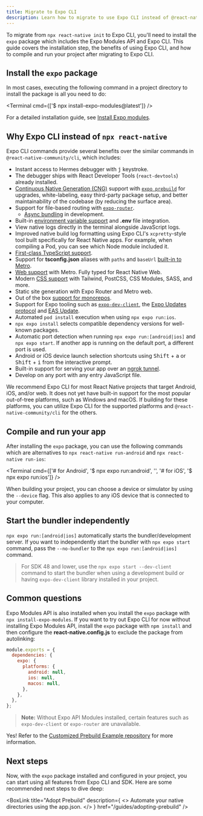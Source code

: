 ```yaml
---
title: Migrate to Expo CLI
description: Learn how to migrate to use Expo CLI instead of @react-native-community/cli in any React Native project.
---
```



To migrate from `npx react-native init` to Expo CLI, you'll need to install the `expo` package which includes the Expo Modules API and Expo CLI. This guide covers the installation step, the benefits of using Expo CLI, and how to compile and run your project after migrating to Expo CLI.

## Install the `expo` package

In most cases, executing the following command in a project directory to install the package is all you need to do:

<Terminal cmd={['$ npx install-expo-modules@latest']} />

For a detailed installation guide, see [Install Expo modules](/bare/installing-expo-modules).

## Why Expo CLI instead of `npx react-native`

Expo CLI commands provide several benefits over the similar commands in `@react-native-community/cli`, which includes:

- Instant access to Hermes debugger with <kbd>j</kbd> keystroke.
- The debugger ships with React Developer Tools (`react-devtools`) already installed.
- [Continuous Native Generation (CNG)](/workflow/continuous-native-generation/) support with [`expo prebuild`](/workflow/prebuild/) for upgrades, white-labeling, easy third-party package setup, and better maintainability of the codebase (by reducing the surface area).
- Support for file-based routing with [`expo-router`](/router/introduction/).
  - [Async bundling](/router/reference/async-routes) in development.
- Built-in [environment variable support](/guides/environment-variables) and **.env** file integration.
- View native logs directly in the terminal alongside JavaScript logs.
- Improved native build log formatting using Expo CLI's `xcpretty`-style tool built specifically for React Native apps. For example, when compiling a Pod, you can see which Node module included it.
- [First-class TypeScript support](/guides/typescript).
- Support for **tsconfig.json** aliases with `paths` and `baseUrl` [built-in to Metro](/guides/typescript#path-aliases).
- [Web support](/guides/customizing-metro/#adding-web-support-to-metro) with Metro. Fully typed for React Native Web.
- Modern [CSS support](/versions/latest/config/metro#css) with Tailwind, PostCSS, CSS Modules, SASS, and more.
- Static site generation with Expo Router and Metro web.
- Out of the box [support for monorepos](/guides/monorepos).
- Support for Expo tooling such as [`expo-dev-client`](/develop/development-builds/introduction), the [Expo Updates protocol](/technical-specs/expo-updates-1) and [EAS Update](/eas-update/introduction).
- Automated `pod install` execution when using `npx expo run:ios`.
- `npx expo install` selects compatible dependency versions for well-known packages.
- Automatic port detection when running `npx expo run:[android|ios]` and `npx expo start`. If another app is running on the default port, a different port is used.
- Android or iOS device launch selection shortcuts using <kbd>Shift</kbd> + <kbd>a</kbd> or <kbd>Shift</kbd> + <kbd>i</kbd> from the interactive prompt.
- Built-in support for serving your app over an [ngrok tunnel](/develop/development-builds/development-workflows/#tunnel-urls).
- Develop on any port with any entry JavaScript file.

We recommend Expo CLI for most React Native projects that target Android, iOS, and/or web. It does not yet have built-in support for the most popular out-of-tree platforms, such as
Windows and macOS. If building for these platforms, you can utilize Expo CLI for the supported platforms and `@react-native-community/cli` for the others.

## Compile and run your app

After installing the `expo` package, you can use the following commands which are alternatives to `npx react-native run-android` and `npx react-native run-ios`:

<Terminal cmd={['# for Android', '$ npx expo run:android', '', '# for iOS', '$ npx expo run:ios']} />

When building your project, you can choose a device or simulator by using the `--device` flag. This also applies to any iOS device that is connected to your computer.

## Start the bundler independently

`npx expo run:[android|ios]` automatically starts the bundler/development server. If you want to independently start the bundler with `npx expo start` command, pass the `--no-bundler` to the `npx expo run:[android|ios]` command.

> For SDK 48 and lower, use the `npx expo start --dev-client` command to start the bundler when using a development build or having `expo-dev-client` library installed in your project.

## Common questions

<Collapsible summary="Can I use Expo CLI without installing the Expo Modules API?">

Expo Modules API is also installed when you install the `expo` package with `npx install-expo-modules`. If you want to try out Expo CLI for now without installing Expo Modules API, install the `expo` package with `npm install` and then configure the **react-native.config.js** to exclude the package from autolinking:

```js react-native.config.js
module.exports = {
  dependencies: {
    expo: {
      platforms: {
        android: null,
        ios: null,
        macos: null,
      },
    },
  },
};
```

> **Note:** Without Expo API Modules installed, certain features such as `expo-dev-client` or `expo-router` are unavailable.

</Collapsible>

<Collapsible summary="Can I use prebuild for out-of-tree platforms, such as macOS or Windows?">

Yes! Refer to the [Customized Prebuild Example repository](https://github.com/byCedric/custom-prebuild-example) for more information.

</Collapsible>

## Next steps

Now, with the `expo` package installed and configured in your project, you can start using all features from Expo CLI and SDK. Here are some recommended next steps to dive deep:

<BoxLink
  title="Expo CLI Reference"
  description="Learn more about the commands and flags available in Expo CLI."
  href="/more/expo-cli"
/>
<BoxLink
  title="Adopt Prebuild"
  description={
    <>
      Automate your native directories using the <DEMI>app.json</DEMI>.
    </>
  }
  href="/guides/adopting-prebuild"
/>
<BoxLink
  title="Use Expo SDK"
  description="Try out libraries from the Expo SDK in your app."
  href="/versions/"
/>
<BoxLink
  title="Expo Router"
  description="Expo Router brings the best routing concepts from the web to native Android and iOS apps."
  href="/router/introduction/"
/>
